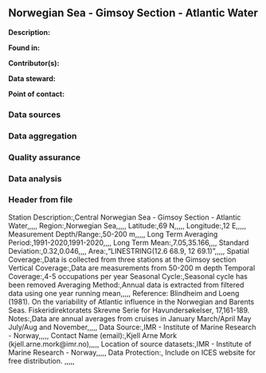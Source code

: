 ## Norwegian Sea - Gimsoy Section - Atlantic Water

**Description:** 


**Found in:**

**Contributor(s):**

**Data steward:**

**Point of contact:**

### Data sources

### Data aggregation

### Quality assurance

### Data analysis

### Header from file
Station Description:,Central Norwegian Sea -  Gimsoy Section - Atlantic Water,,,,,
Region:,Norwegian Sea,,,,,
Latitude:,69 N,,,,,
Longitude:,12 E,,,,,
Measurement Depth/Range:,50-200 m,,,,,
Long Term Averaging Period:,1991-2020,1991-2020,,,,
Long Term Mean:,7.05,35.166,,,,
Standard Deviation:,0.32,0.046,,,,
Area:,"LINESTRING(12.6 68.9, 12 69.1)",,,,,
Spatial Coverage:,Data is collected from three stations at the Gimsoy section
Vertical Coverage:,Data are measurements from 50-200 m depth
Temporal Coverage:,4-5 occupations per year
Seasonal Cycle:,Seasonal cycle has been removed
Averaging Method:,Annual data is extracted from filtered data using one year running mean,,,,,
Reference: Blindheim and Loeng (1981). On the variability of Atlantic influence in the Norwegian and Barents Seas. Fiskeridirektoratets Skrevne Serie for Havundersøkelser, 17,161-189.
Notes:,Data are annual averages from cruises in January March/April May July/Aug and November,,,,,
Data Source:,IMR - Institute of Marine Research - Norway,,,,,
Contact Name (email):,Kjell Arne Mork (kjell.arne.mork@imr.no),,,,,
Location of source datasets:,IMR - Institute of Marine Research - Norway,,,,,
Data Protection:, Include on ICES website for free distribution. ,,,,,
